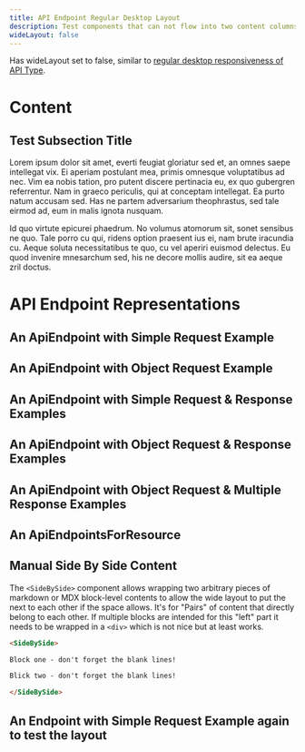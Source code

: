 ```yaml
---
title: API Endpoint Regular Desktop Layout
description: Test components that can not flow into two content columns when the option is disabled
wideLayout: false
---
```


<Subtitle>

Has wideLayout set to false, similar to [regular desktop responsiveness of API Type](/layouts/type-regular-desktop).

</Subtitle>

# Content

## Test Subsection Title

Lorem ipsum dolor sit amet, everti feugiat gloriatur sed et, an omnes saepe intellegat vix. Ei aperiam postulant mea, primis omnesque voluptatibus ad nec. Vim ea nobis tation, pro putent discere pertinacia eu, ex quo gubergren referrentur. Nam in graeco periculis, qui at conceptam intellegat. Ea purto natum accusam sed. Has ne partem adversarium theophrastus, sed tale eirmod ad, eum in malis ignota nusquam.

Id quo virtute epicurei phaedrum. No volumus atomorum sit, sonet sensibus ne quo. Tale porro cu qui, ridens option praesent ius ei, nam brute iracundia cu. Aeque soluta necessitatibus te quo, cu vel aperiri euismod delectus. Eu quod invenire mnesarchum sed, his ne decore mollis audire, sit ea aeque zril doctus.

# API Endpoint Representations

## An ApiEndpoint with Simple Request Example

<ApiEndpoint
  apiKey="test"
  resource="/{projectKey}/resource/searchApiPattern"
  method="GET"
/>

## An ApiEndpoint with Object Request Example

<ApiEndpoint
  apiKey="test"
  resource="/{projectKey}/resource/{id}"
  method="POST"
/>

## An ApiEndpoint with Simple Request & Response Examples

<ApiEndpoint apiKey="test" resource="/{projectKey}/resource" method="GET" />

## An ApiEndpoint with Object Request & Response Examples

<ApiEndpoint apiKey="test" resource="/{projectKey}/resource" method="POST" />

## An ApiEndpoint with Object Request & Multiple Response Examples

<ApiEndpoint
  apiKey="test"
  resource="/{projectKey}/resource/artificially-complex/path/uri-parameter-one={uriParameterOne}/{uriParameterTwo}"
  method="POST"
/>

## An ApiEndpointsForResource

<ApiEndpointsForResource apiKey="test" resource="/{projectKey}/resource" />

## Manual Side By Side Content

<SideBySide>

The `<SideBySide>` component allows wrapping two arbitrary pieces of markdown or MDX block-level
contents to allow the wide layout to put the next to each other if the space allows. It's for "Pairs" of
content that directly belong to each other. If multiple blocks are intended for this "left" part it needs to be wrapped
in a `<div>` which is not nice but at least works.

```md
<SideBySide>

Block one - don't forget the blank lines!

Blick two - don't forget the blank lines!

</SideBySide>
```

</SideBySide>

## An Endpoint with Simple Request Example again to test the layout

<ApiEndpoint
  apiKey="test"
  resource="/{projectKey}/resource/searchApiPattern"
  method="GET"
/>
